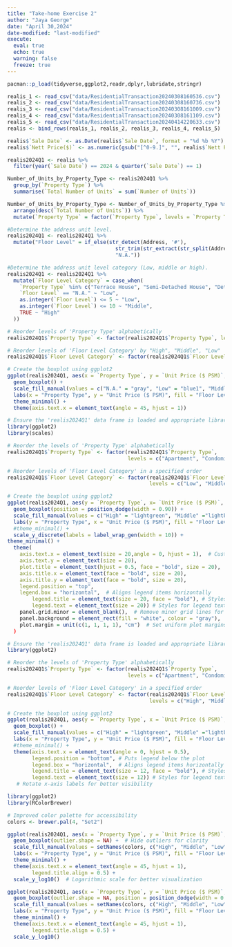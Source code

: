 ```yaml
---
title: "Take-home Exercise 2"
author: "Jaya George"
date: "April 30,2024"
date-modified: "last-modified"
execute: 
  eval: true
  echo: true
  warning: false
  freeze: true
---
```


```r
pacman::p_load(tidyverse,ggplot2,readr,dplyr,lubridate,stringr)

```

```r
realis_1 <- read_csv("data/ResidentialTransaction20240308160536.csv")
realis_2 <- read_csv("data/ResidentialTransaction20240308160736.csv")
realis_3 <- read_csv("data/ResidentialTransaction20240308161009.csv")
realis_4 <- read_csv("data/ResidentialTransaction20240308161109.csv")
realis_5 <- read_csv("data/ResidentialTransaction20240414220633.csv")
realis <- bind_rows(realis_1, realis_2, realis_3, realis_4, realis_5)

```

```r
realis$`Sale Date` <- as.Date(realis$`Sale Date`, format = "%d %b %Y")
realis$`Nett Price($)` <- as.numeric(gsub("[^0-9.]", "", realis$`Nett Price($)`))
```

```r
realis2024Q1 <- realis %>%
  filter(year(`Sale Date`) == 2024 & quarter(`Sale Date`) == 1)
```

```r
Number_of_Units_by_Property_Type <- realis2024Q1 %>%
  group_by(`Property Type`) %>%
  summarise(`Total Number of Units` = sum(`Number of Units`))
```

```r
Number_of_Units_by_Property_Type <- Number_of_Units_by_Property_Type %>%
  arrange(desc(`Total Number of Units`)) %>%
  mutate(`Property Type` = factor(`Property Type`, levels = `Property Type`))
```

```r
#Determine the address unit level.
realis2024Q1 <- realis2024Q1 %>%
  mutate("Floor Level" = if_else(str_detect(Address, '#'),
                                   str_trim(str_extract(str_split(Address, "#", simplify = TRUE)[, 2], "^[^\\-]*")),
                                   "N.A."))

#Determine the address unit level category (Low, middle or high).
realis2024Q1 <- realis2024Q1 %>%
  mutate(`Floor Level Category` = case_when(
    `Property Type` %in% c("Terrace House", "Semi-Detached House", "Detached House") ~ "N.A.",
    `Floor Level` == "N.A." ~ "Low",
    as.integer(`Floor Level`) <= 5 ~ "Low",
    as.integer(`Floor Level`) <= 10 ~ "Middle",
    TRUE ~ "High"
  ))

```

```r
# Reorder levels of 'Property Type' alphabetically
realis2024Q1$`Property Type` <- factor(realis2024Q1$`Property Type`, levels = c("Apartment","Condominium","Terrace House", "Semi-Detached House","Detached House","Executive Condominium"))

# Reorder levels of 'Floor Level Category' by "High", "Middle", "Low"
realis2024Q1$`Floor Level Category` <- factor(realis2024Q1$`Floor Level Category`, levels = c("High", "Middle", "Low"))

# Create the boxplot using ggplot2
ggplot(realis2024Q1, aes(x = `Property Type`, y = `Unit Price ($ PSM)`, fill = `Floor Level Category`)) +
  geom_boxplot() +
  scale_fill_manual(values = c("N.A." = "gray", "Low" = "blue1", "Middle" ="green", "High" = "red")) +
  labs(x = "Property Type", y = "Unit Price ($ PSM)", fill = "Floor Level Category") +
  theme_minimal() +
  theme(axis.text.x = element_text(angle = 45, hjust = 1))
```

```r
# Ensure the 'realis2024Q1' data frame is loaded and appropriate libraries are available
library(ggplot2)
library(scales)

# Reorder the levels of 'Property Type' alphabetically
realis2024Q1$`Property Type` <- factor(realis2024Q1$`Property Type`,
                                       levels = c("Apartment", "Condominium", "Executive Condominium","Terrace House", "Semi-Detached House", "Detached House"))

# Reorder levels of 'Floor Level Category' in a specified order
realis2024Q1$`Floor Level Category` <- factor(realis2024Q1$`Floor Level Category`,
                                              levels = c("Low", "Middle","High" ))

# Create the boxplot using ggplot2
ggplot(realis2024Q1, aes(y = `Property Type`, x= `Unit Price ($ PSM)`, fill = `Floor Level Category`)) +
  geom_boxplot(position = position_dodge(width = 0.90)) +
  scale_fill_manual(values = c("High" = "lightgreen", "Middle" ="lightblue", "Low" = "yellow", "N.A." = "gray")) +
  labs(y = "Property Type", x = "Unit Price ($ PSM)", fill = "Floor Level Category") +
  #theme_minimal() +
  scale_y_discrete(labels = label_wrap_gen(width = 10)) +
theme_minimal() +
  theme(
    axis.text.x = element_text(size = 20,angle = 0, hjust = 1),  # Customize x-axis text size and color
    axis.text.y = element_text(size = 20),
    plot.title = element_text(hjust = 0.5, face = "bold", size = 20),
    axis.title.x = element_text(face = "bold", size = 20),
    axis.title.y = element_text(face = "bold", size = 20),
    legend.position = "top",
    legend.box = "horizontal",  # Aligns legend items horizontally
        legend.title = element_text(size = 20, face = "bold"), # Styles for legend title
        legend.text = element_text(size = 20)) # Styles for legend text
    panel.grid.minor = element_blank(),  # Remove minor grid lines for a cleaner look
    panel.background = element_rect(fill = "white", colour = "gray"),
    plot.margin = unit(c(1, 1, 1, 1), "cm")  # Set uniform plot margins
  )


```

```r
# Ensure the 'realis2024Q1' data frame is loaded and appropriate libraries are available
library(ggplot2)

# Reorder the levels of 'Property Type' alphabetically
realis2024Q1$`Property Type` <- factor(realis2024Q1$`Property Type`,
                                       levels = c("Apartment", "Condominium", "Executive Condominium","Terrace House", "Semi-Detached House", "Detached House"))

# Reorder levels of 'Floor Level Category' in a specified order
realis2024Q1$`Floor Level Category` <- factor(realis2024Q1$`Floor Level Category`,
                                              levels = c("High", "Middle", "Low"))

# Create the boxplot using ggplot2
ggplot(realis2024Q1, aes(y = `Property Type`, x = `Unit Price ($ PSM)`, fill = `Floor Level Category`)) +
  geom_boxplot() +
  scale_fill_manual(values = c("High" = "lightgreen", "Middle" ="lightblue", "Low" = "yellow", "N.A." = "gray")) +
  labs(x = "Property Type", y = "Unit Price ($ PSM)", fill = "Floor Level Category") +
  #theme_minimal() +
  theme(axis.text.x = element_text(angle = 0, hjust = 0.5),
        legend.position = "bottom", # Puts legend below the plot
        legend.box = "horizontal",  # Aligns legend items horizontally
        legend.title = element_text(size = 12, face = "bold"), # Styles for legend title
        legend.text = element_text(size = 12)) # Styles for legend text
   # Rotate x-axis labels for better visibility

```

```r
library(ggplot2)
library(RColorBrewer)

# Improved color palette for accessibility
colors <- brewer.pal(4, "Set2")

ggplot(realis2024Q1, aes(x = `Property Type`, y = `Unit Price ($ PSM)`, fill = `Floor Level Category`)) +
  geom_boxplot(outlier.shape = NA) +  # Hide outliers for clarity
  scale_fill_manual(values = setNames(colors, c("High", "Middle", "Low", "N.A."))) +
  labs(x = "Property Type", y = "Unit Price ($ PSM)", fill = "Floor Level Category") +
  theme_minimal() +
  theme(axis.text.x = element_text(angle = 45, hjust = 1), 
        legend.title.align = 0.5) +
  scale_y_log10()  # Logarithmic scale for better visualization

```

```r
ggplot(realis2024Q1, aes(x = `Property Type`, y = `Unit Price ($ PSM)`, fill = `Floor Level Category`)) +
  geom_boxplot(outlier.shape = NA, position = position_dodge(width = 0.75)) +
  scale_fill_manual(values = setNames(colors, c("High", "Middle", "Low", "N.A."))) +
  labs(x = "Property Type", y = "Unit Price ($ PSM)", fill = "Floor Level Category") +
  theme_minimal() +
  theme(axis.text.x = element_text(angle = 45, hjust = 1), 
        legend.title.align = 0.5) +
  scale_y_log10()

```
